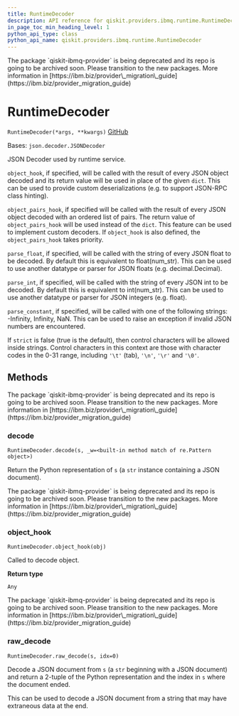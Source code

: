 ```yaml
---
title: RuntimeDecoder
description: API reference for qiskit.providers.ibmq.runtime.RuntimeDecoder
in_page_toc_min_heading_level: 1
python_api_type: class
python_api_name: qiskit.providers.ibmq.runtime.RuntimeDecoder
---
```


<Admonition title="Warning" type="caution">
  The package `qiskit-ibmq-provider` is being deprecated and its repo is going to be archived soon. Please transition to the new packages. More information in [https://ibm.biz/provider\_migration\_guide](https://ibm.biz/provider_migration_guide)
</Admonition>

# RuntimeDecoder

<span id="qiskit.providers.ibmq.runtime.RuntimeDecoder" />

`RuntimeDecoder(*args, **kwargs)` [GitHub](https://github.com/qiskit/qiskit-ibmq-provider/tree/stable/0.20/qiskit/providers/ibmq/runtime/utils.py "view source code")

Bases: `json.decoder.JSONDecoder`

JSON Decoder used by runtime service.

`object_hook`, if specified, will be called with the result of every JSON object decoded and its return value will be used in place of the given `dict`. This can be used to provide custom deserializations (e.g. to support JSON-RPC class hinting).

`object_pairs_hook`, if specified will be called with the result of every JSON object decoded with an ordered list of pairs. The return value of `object_pairs_hook` will be used instead of the `dict`. This feature can be used to implement custom decoders. If `object_hook` is also defined, the `object_pairs_hook` takes priority.

`parse_float`, if specified, will be called with the string of every JSON float to be decoded. By default this is equivalent to float(num\_str). This can be used to use another datatype or parser for JSON floats (e.g. decimal.Decimal).

`parse_int`, if specified, will be called with the string of every JSON int to be decoded. By default this is equivalent to int(num\_str). This can be used to use another datatype or parser for JSON integers (e.g. float).

`parse_constant`, if specified, will be called with one of the following strings: -Infinity, Infinity, NaN. This can be used to raise an exception if invalid JSON numbers are encountered.

If `strict` is false (true is the default), then control characters will be allowed inside strings. Control characters in this context are those with character codes in the 0-31 range, including `'\t'` (tab), `'\n'`, `'\r'` and `'\0'`.

## Methods

<Admonition title="Warning" type="caution">
  The package `qiskit-ibmq-provider` is being deprecated and its repo is going to be archived soon. Please transition to the new packages. More information in [https://ibm.biz/provider\_migration\_guide](https://ibm.biz/provider_migration_guide)
</Admonition>

### decode

<span id="qiskit.providers.ibmq.runtime.RuntimeDecoder.decode" />

`RuntimeDecoder.decode(s, _w=<built-in method match of re.Pattern object>)`

Return the Python representation of `s` (a `str` instance containing a JSON document).

<Admonition title="Warning" type="caution">
  The package `qiskit-ibmq-provider` is being deprecated and its repo is going to be archived soon. Please transition to the new packages. More information in [https://ibm.biz/provider\_migration\_guide](https://ibm.biz/provider_migration_guide)
</Admonition>

### object\_hook

<span id="qiskit.providers.ibmq.runtime.RuntimeDecoder.object_hook" />

`RuntimeDecoder.object_hook(obj)`

Called to decode object.

**Return type**

`Any`

<Admonition title="Warning" type="caution">
  The package `qiskit-ibmq-provider` is being deprecated and its repo is going to be archived soon. Please transition to the new packages. More information in [https://ibm.biz/provider\_migration\_guide](https://ibm.biz/provider_migration_guide)
</Admonition>

### raw\_decode

<span id="qiskit.providers.ibmq.runtime.RuntimeDecoder.raw_decode" />

`RuntimeDecoder.raw_decode(s, idx=0)`

Decode a JSON document from `s` (a `str` beginning with a JSON document) and return a 2-tuple of the Python representation and the index in `s` where the document ended.

This can be used to decode a JSON document from a string that may have extraneous data at the end.

